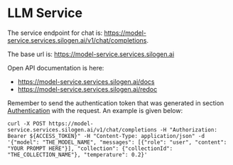 # LLM Service

The service endpoint for chat is: https://model-service.services.silogen.ai/v1/chat/completions.

The base url is: https://model-service.services.silogen.ai

Open API documentation is here:

- https://model-service.services.silogen.ai/docs
- https://model-service.services.silogen.ai/redoc

Remember to send the authentication token that was generated in section [Authentication](../authentication.mdx) with the request. An example is given below:

```console
curl -X POST https://model-service.services.silogen.ai/v1/chat/completions -H "Authorization: Bearer ${ACCESS_TOKEN}" -H "Content-Type: application/json" -d '{"model": "THE_MODEL_NAME", "messages": [{"role": "user", "content": "YOUR PROMPT HERE"}], "collection": {"collectionId": "THE_COLLECTION_NAME"}, "temperature": 0.2}'
```
